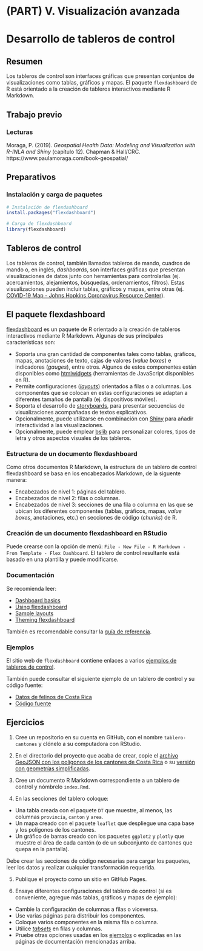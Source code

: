 # (PART) V. Visualización avanzada {-}

# Desarrollo de tableros de control

## Resumen
Los tableros de control son interfaces gráficas que presentan conjuntos de visualizaciones como tablas, gráficos y mapas. El paquete `flexdashboard` de R está orientado a la creación de tableros interactivos mediante R Markdown.

## Trabajo previo

### Lecturas
Moraga, P. (2019). *Geospatial Health Data: Modeling and Visualization with R-INLA and Shiny* (capítulo 12). Chapman & Hall/CRC. https://www.paulamoraga.com/book-geospatial/

## Preparativos

### Instalación y carga de paquetes

```r
# Instalación de flexdashboard
install.packages("flexdashboard")
```

```r
# Carga de flexdashboard
library(flexdashboard)
```

## Tableros de control
Los tableros de control, también llamados tableros de mando, cuadros de mando o, en inglés, *dashboards*, son interfaces gráficas que presentan visualizaciones de datos junto con herramientas para controlarlas (ej. acercamientos, alejamientos, búsquedas, ordenamientos, filtros). Estas visualizaciones pueden incluir tablas, gráficos y mapas, entre otras (ej. [COVID-19 Map - Johns Hopkins Coronavirus Resource Center](https://coronavirus.jhu.edu/map.html)).

## El paquete flexdashboard
[flexdashboard](https://pkgs.rstudio.com/flexdashboard/) es un paquete de R orientado a la creación de tableros interactivos mediante R Markdown. Algunas de sus principales características son:

- Soporta una gran cantidad de componentes tales como tablas, gráficos, mapas, anotaciones de texto, cajas de valores (*value boxes*) e indicadores (*gauges*), entre otros. Algunos de estos componentes están disponibles como [htmlwidgets](https://www.htmlwidgets.org/) (herramientas de JavaScript disponibles en R).
- Permite configuraciones ([*layouts*](https://pkgs.rstudio.com/flexdashboard/articles/layouts.html)) orientados a filas o a columnas. Los componentes que se colocan en estas configuraciones se adaptan a diferentes tamaños de pantalla (ej. dispositivos móviles).
- Soporta el desarrollo de [storyboards](https://pkgs.rstudio.com/flexdashboard/articles/using.html#storyboards), para presentar secuencias de visualizaciones acompañadas de textos explicativos.
- Opcionalmente, puede utilizarse en combinación con [Shiny](https://shiny.rstudio.com/) para añadir interactividad a las visualizaciones.
- Opcionalmente, puede emplear [bslib](https://rstudio.github.io/bslib/) para personalizar colores, tipos de letra y otros aspectos visuales de los tableros.

### Estructura de un documento flexdashboard
Como otros documentos R Markdown, la estructura de un tablero de control flexdashboard se basa en los encabezados Markdown, de la siguente manera: 

- Encabezados de nivel 1: páginas del tablero.
- Encabezados de nivel 2: filas o columnas.
- Encabezados de nivel 3: secciones de una fila o columna en las que se ubican los diferentes componentes (tablas, gráficos, mapas, *value boxes*, anotaciones, etc.) en secciones de código (*chunks*) de R.

### Creación de un documento flexdashboard en RStudio
Puede crearse con la opción de menú: `File - New File - R Markdown - From Template - Flex Dashboard`. El tablero de control resultante está basado en una plantilla y puede modificarse.

### Documentación
Se recomienda leer:

- [Dashboard basics](https://pkgs.rstudio.com/flexdashboard/articles/flexdashboard.html)
- [Using flexdashboard](https://pkgs.rstudio.com/flexdashboard/articles/using.html)
- [Sample layouts](https://pkgs.rstudio.com/flexdashboard/articles/layouts.html)
- [Theming flexdashboard](https://pkgs.rstudio.com/flexdashboard/articles/theme.html)

También es recomendable consultar la [guía de referencia](https://pkgs.rstudio.com/flexdashboard/reference/).

### Ejemplos
El sitio web de `flexdashboard` contiene enlaces a varios [ejemplos de tableros de control](https://pkgs.rstudio.com/flexdashboard/articles/examples.html).

También puede consultar el siguiente ejemplo de un tablero de control y su código fuente:

- [Datos de felinos de Costa Rica](https://gf0604-procesamientodatosgeograficos.github.io/2022-i-mamiferos-flexdashboard/)
- [Código fuente](https://github.com/gf0604-procesamientodatosgeograficos/2022-i-mamiferos-flexdashboard)

## Ejercicios
1. Cree un repositorio en su cuenta en GitHub, con el nombre `tablero-cantones` y clónelo a su computadora con RStudio.

2. En el directorio del proyecto que acaba de crear, copie el [archivo GeoJSON con los polígonos de los cantones de Costa Rica](https://raw.githubusercontent.com/gf0604-procesamientodatosgeograficos/2022-i/main/datos/ign/delimitacion-territorial-administrativa/cantones.geojson) o su [versión con geometrías simplificadas](https://raw.githubusercontent.com/gf0604-procesamientodatosgeograficos/2022-i/main/datos/ign/delimitacion-territorial-administrativa/cantones_simplificados.geojson).

3. Cree un documento R Markdown correspondiente a un tablero de control y nómbrelo `index.Rmd`.

4. En las secciones del tablero coloque:

- Una tabla creada con el paquete `DT` que muestre, al menos, las columnas `provincia`, `canton` y `area`.
- Un mapa creado con el paquete `leaflet` que despliegue una capa base y los polígonos de los cantones.
- Un gráfico de barras creado con los paquetes `ggplot2` y `plotly` que muestre el área de cada cantón (o de un subconjunto de cantones que quepa en la pantalla).

Debe crear las secciones de código necesarias para cargar los paquetes, leer los datos y realizar cualquier transformación requerida.

5. Publique el proyecto como un sitio en GitHub Pages.

6. Ensaye diferentes configuraciones del tablero de control (si es conveniente, agregue más tablas, gráficos y mapas de ejemplo):

- Cambie la configuración de columnas a filas o viceversa.
- Use varias páginas para distribuir los componentes.
- Coloque varios componentes en la misma fila o columna.
- Utilice [*tabsets*](https://pkgs.rstudio.com/flexdashboard/articles/layouts.html#tabset-column) en filas y columnas.
- Pruebe otras opciones usadas en los [ejemplos](https://pkgs.rstudio.com/flexdashboard/articles/examples.html) o explicadas en las páginas de documentación mencionadas arriba.